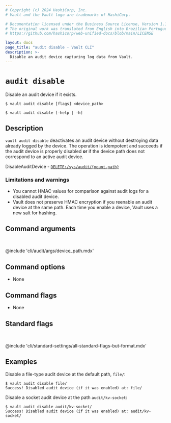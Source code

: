 ```yaml
---
# Copyright (c) 2024 HashiCorp, Inc.
# Vault and the Vault logo are trademarks of HashiCorp.

# Documentation licensed under the Business Source License, Version 1.1.
# The original work was translated from English into Brazilian Portuguese.
# https://github.com/hashicorp/web-unified-docs/blob/main/LICENSE

layout: docs
page_title: "audit disable - Vault CLI"
description: >-
  Disable an audit device capturing log data from Vault.
---
```


# `audit disable`

Disable an audit device if it exists.

<CodeBlockConfig hideClipboard>

```shell-session
$ vault audit disable [flags] <device_path>

$ vault audit disable [-help | -h]
```

</CodeBlockConfig>

## Description

`vault audit disable` deactivates an audit device without destroying data
already logged by the device. The operation is idempotent and succeeds if the
audit device is properly disabled **or** if the device path does not
correspond to an active audit device.

<Tip title="Related API endpoints">

  DisableAuditDevice - [`DELETE:/sys/audit/{mount-path}`](/vault/api-docs/system/audit#disable-audit-device)

</Tip>

### Limitations and warnings

- You cannot HMAC values for comparison against audit logs for a disabled audit
  device.
- Vault does not preserve HMAC encryption if you reenable an audit device at the
  same path. Each time you enable a device, Vault uses a new salt for hashing.

## Command arguments

<br />

@include 'cli/audit/args/device_path.mdx'

## Command options

- None

## Command flags

- None

## Standard flags

<br />

@include 'cli/standard-settings/all-standard-flags-but-format.mdx'

## Examples

Disable a file-type audit device at the default path, `file/`:

```shell-session
$ vault audit disable file/
Success! Disabled audit device (if it was enabled) at: file/
```

Disable a socket audit device at the path `audit/kv-socket`:

```shell-session
$ vault audit disable audit/kv-socket/
Success! Disabled audit device (if it was enabled) at: audit/kv-socket/
```
